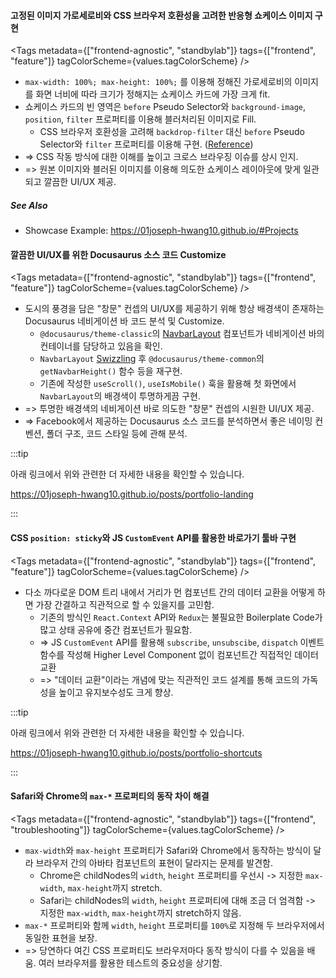 
#### 고정된 이미지 가로세로비와 CSS 브라우저 호환성을 고려한 반응형 쇼케이스 이미지 구현

<Tags
  metadata={["frontend-agnostic", "standbylab"]}
  tags={["frontend", "feature"]}
  tagColorScheme={values.tagColorScheme}
/>

- `max-width: 100%; max-height: 100%;` 를 이용해 정해진 가로세로비의 이미지를 화면 너비에 따라 크기가 정해지는 쇼케이스 카드에 가장 크게 fit.
- 쇼케이스 카드의 빈 영역은 `before` Pseudo Selector와 `background-image`, `position`, `filter` 프로퍼티를 이용해 블러처리된 이미지로 Fill.
  - CSS 브라우저 호환성을 고려해 `backdrop-filter` 대신 `before` Pseudo Selector와 `filter` 프로퍼티를 이용해 구현. ([Reference](https://dev.to/rolandixor/achieving-backdrop-blur-without-backdrop-filter-16ii))
- => CSS 작동 방식에 대한 이해를 높이고 크로스 브라우징 이슈를 상시 인지.
- => 원본 이미지와 블러된 이미지를 이용해 의도한 쇼케이스 레이아웃에 맞게 일관되고 깔끔한 UI/UX 제공.

##### See Also

- Showcase Example: https://01joseph-hwang10.github.io/#Projects

#### 깔끔한 UI/UX를 위한 Docusaurus 소스 코드 Customize

<Tags
  metadata={["frontend-agnostic", "standbylab"]}
  tags={["frontend", "feature"]}
  tagColorScheme={values.tagColorScheme}
/>

- 도시의 풍경을 담은 "창문" 컨셉의 UI/UX를 제공하기 위해 항상 배경색이 존재하는 Docusaurus 네비게이션 바 코드 분석 및 Customize.
  - `@docusaurus/theme-classic`의 [NavbarLayout](https://github.com/facebook/docusaurus/blob/main/packages/docusaurus-theme-classic/src/theme/Navbar/Layout/index.tsx) 컴포넌트가 네비게이션 바의 컨테이너를 담당하고 있음을 확인.
  - `NavbarLayout` [Swizzling](https://docusaurus.io/docs/swizzling) 후 `@docusaurus/theme-common`의 `getNavbarHeight()` 함수 등을 재구현.
  - 기존에 작성한 `useScroll()`, `useIsMobile()` 훅을 활용해 첫 화면에서 `NavbarLayout`의 배경색이 투명하게끔 구현.
- => 투명한 배경색의 네비게이션 바로 의도한 "창문" 컨셉의 시원한 UI/UX 제공.
- => Facebook에서 제공하는 Docusaurus 소스 코드를 분석하면서 좋은 네이밍 컨벤션, 폴더 구조, 코드 스타일 등에 관해 분석.

:::tip

아래 링크에서 위와 관련한 더 자세한 내용을 확인할 수 있습니다.

https://01joseph-hwang10.github.io/posts/portfolio-landing

:::

#### CSS `position: sticky`와 JS `CustomEvent` API를 활용한 바로가기 툴바 구현

<Tags
  metadata={["frontend-agnostic", "standbylab"]}
  tags={["frontend", "feature"]}
  tagColorScheme={values.tagColorScheme}
/>

- 다소 까다로운 DOM 트리 내에서 거리가 먼 컴포넌트 간의 데이터 교환을 어떻게 하면 가장 간결하고 직관적으로 할 수 있을지를 고민함.
  - 기존의 방식인 `React.Context` API와 `Redux`는 불필요한 Boilerplate Code가 많고 상태 공유에 중간 컴포넌트가 필요함.
  - => JS `CustomEvent` API를 활용해 `subscribe`, `unsubscibe`, `dispatch` 이벤트 함수를 작성해 Higher Level Component 없이 컴포넌트간 직접적인 데이터 교환
  - => "데이터 교환"이라는 개념에 맞는 직관적인 코드 설계를 통해 코드의 가독성을 높이고 유지보수성도 크게 향상.

:::tip

아래 링크에서 위와 관련한 더 자세한 내용을 확인할 수 있습니다.

https://01joseph-hwang10.github.io/posts/portfolio-shortcuts

:::

#### Safari와 Chrome의 `max-*` 프로퍼티의 동작 차이 해결

<Tags
  metadata={["frontend-agnostic", "standbylab"]}
  tags={["frontend", "troubleshooting"]}
  tagColorScheme={values.tagColorScheme}
/>

- `max-width`와 `max-height` 프로퍼티가 Safari와 Chrome에서 동작하는 방식이 달라 브라우저 간의 아바타 컴포넌트의 표현이 달라지는 문제를 발견함.
  - Chrome은 childNodes의 `width`, `height` 프로퍼티를 우선시 -> 지정한 `max-width`, `max-height`까지 stretch.
  - Safari는 childNodes의 `width`, `height` 프로퍼티에 대해 조금 더 엄격함 -> 지정한 `max-width`, `max-height`까지 stretch하지 않음.
- `max-*` 프로퍼티와 함께 `width`, `height` 프로퍼티를 `100%`로 지정해 두 브라우저에서 동일한 표현을 보장.
- => 당연하다 여긴 CSS 프로퍼티도 브라우저마다 동작 방식이 다를 수 있음을 배움. 여러 브라우저를 활용한 테스트의 중요성을 상기함.
